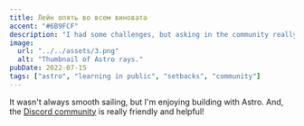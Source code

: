 ```yaml
---
title: Лейн опять во всем виновата
accent: "#6B9FCF"
description: "I had some challenges, but asking in the community really helped!"
image:
  url: "../../assets/3.png"
  alt: "Thumbnail of Astro rays."
pubDate: 2022-07-15
tags: ["astro", "learning in public", "setbacks", "community"]
---
```


It wasn't always smooth sailing, but I'm enjoying building with Astro. And, the [Discord community](https://astro.build/chat) is really friendly and helpful!
